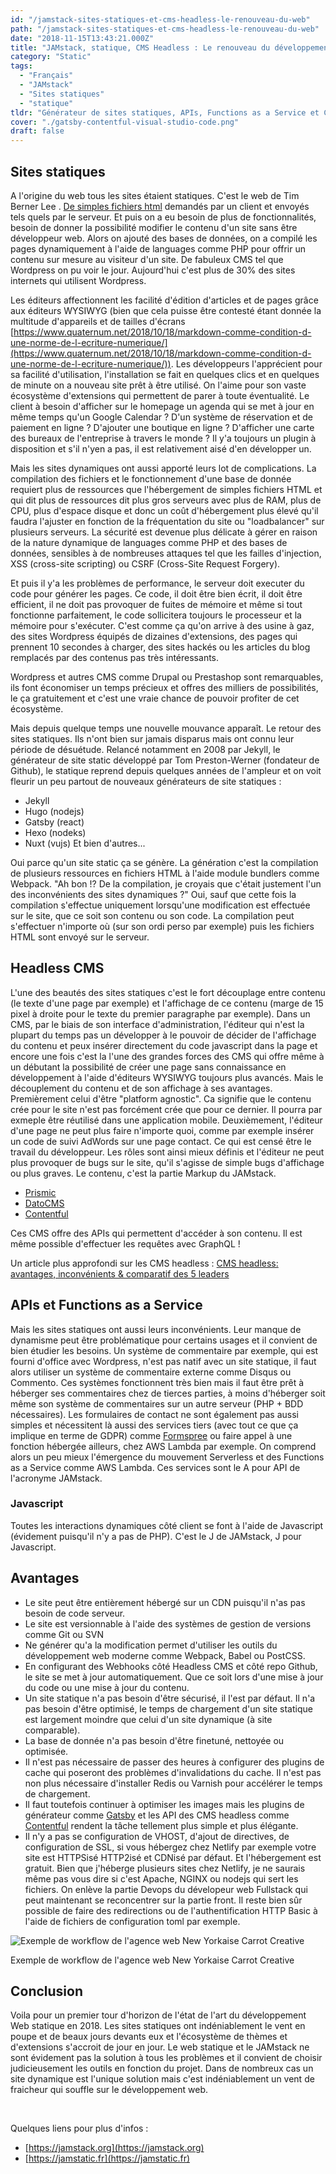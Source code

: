 ```yaml
---
id: "/jamstack-sites-statiques-et-cms-headless-le-renouveau-du-web"
path: "/jamstack-sites-statiques-et-cms-headless-le-renouveau-du-web"
date: "2018-11-15T13:43:21.000Z"
title: "JAMstack, statique, CMS Headless : Le renouveau du développement web"
category: "Static"
tags: 
  - "Français"
  - "JAMstack"
  - "Sites statiques"
  - "statique"
tldr: "Générateur de sites statiques, APIs, Functions as a Service et CMS sans tête, voici les acteurs d'un mouvement qui révolutionne le développement web"
cover: "./gatsby-contentful-visual-studio-code.png"
draft: false
---
```


## Sites statiques

A l'origine du web tous les sites étaient statiques. C'est le web de Tim Berner Lee . [De simples fichiers html](http://info.cern.ch/hypertext/WWW/TheProject.html) demandés par un client et envoyés tels quels par le serveur. Et puis on a eu besoin de plus de fonctionnalités, besoin de donner la possibilité modifier le contenu d'un site sans être développeur web. Alors on ajouté des bases de données, on a compilé les pages dynamiquement à l'aide de languages comme PHP pour offrir un contenu sur mesure au visiteur d'un site. De fabuleux CMS tel que Wordpress on pu voir le jour. Aujourd'hui c'est plus de 30% des sites internets qui utilisent Wordpress.

Les éditeurs affectionnent les facilité d'édition d'articles et de pages grâce aux éditeurs WYSIWYG (bien que cela puisse être contesté étant donnée la multitude d'appareils et de tailles d'écrans [https://www.quaternum.net/2018/10/18/markdown-comme-condition-d-une-norme-de-l-ecriture-numerique/](https://www.quaternum.net/2018/10/18/markdown-comme-condition-d-une-norme-de-l-ecriture-numerique/)). Les développeurs l'apprécient pour sa facilité d'utilisation, l'installation se fait en quelques clics et en quelques de minute on a nouveau site prêt à être utilisé. On l'aime pour son vaste écosystème d'extensions qui permettent de parer à toute éventualité. Le client à besoin d'afficher sur le homepage un agenda qui se met à jour en même temps qu'un Google Calendar ? D'un système de réservation et de paiement en ligne ? D'ajouter une boutique en ligne ? D'afficher une carte des bureaux de l'entreprise à travers le monde ? Il y'a toujours un plugin à disposition et s'il n'yen a pas, il est relativement aisé d'en développer un.

Mais les sites dynamiques ont aussi apporté leurs lot de complications. La compilation des fichiers et le fonctionnement d'une base de donnée requiert plus de ressources que l'hébergement de simples fichiers HTML et qui dit plus de ressources dit plus gros serveurs avec plus de RAM, plus de CPU, plus d'espace disque et donc un coût d'hébergement plus élevé qu'il faudra l'ajuster en fonction de la fréquentation du site ou "loadbalancer" sur plusieurs serveurs. La sécurité est devenue plus délicate à gérer en raison de la nature dynamique de languages comme PHP et des bases de données, sensibles à de nombreuses attaques tel que les failles d'injection, XSS (cross-site scripting) ou CSRF (Cross-Site Request Forgery).

Et puis il y'a les problèmes de performance, le serveur doit executer du code pour générer les pages. Ce code, il doit être bien écrit, il doit être efficient, il ne doit pas provoquer de fuites de mémoire et même si tout fonctionne parfaitement, le code sollicitera toujours le processeur et la mémoire pour s'exécuter. C'est comme ça qu'on arrive à des usine à gaz, des sites Wordpress équipés de dizaines d'extensions, des pages qui prennent 10 secondes à charger, des sites hackés ou les articles du blog remplacés par des contenus pas très intéressants.

Wordpress et autres CMS comme Drupal ou Prestashop sont remarquables, ils font économiser un temps précieux et offres des milliers de possibilités, le ça gratuitement et c'est une vraie chance de pouvoir profiter de cet écosystème.

Mais depuis quelque temps une nouvelle mouvance apparaît. Le retour des sites statiques. Ils n'ont bien sur jamais disparus mais ont connu leur période de désuétude. Relancé notamment en 2008 par Jekyll, le générateur de site static développé par Tom Preston-Werner (fondateur de Github), le statique reprend depuis quelques années de l'ampleur et on voit fleurir un peu partout de nouveaux générateurs de site statiques :

- Jekyll
- Hugo (nodejs)
- Gatsby (react)
- Hexo (nodeks)
- Nuxt (vujs) Et bien d'autres...

Oui parce qu'un site static ça se génère. La génération c'est la compilation de plusieurs ressources en fichiers HTML à l'aide module bundlers comme Webpack. "Ah bon !? De la compilation, je croyais que c'était justement l'un des inconvénients des sites dynamiques ?" Oui, sauf que cette fois la compilation s'effectue uniquement lorsqu'une modification est effectuée sur le site, que ce soit son contenu ou son code. La compilation peut s'effectuer n'importe où (sur son ordi perso par exemple) puis les fichiers HTML sont envoyé sur le serveur.

## Headless CMS

L'une des beautés des sites statiques c'est le fort découplage entre contenu (le texte d'une page par exemple) et l'affichage de ce contenu (marge de 15 pixel à droite pour le texte du premier paragraphe par exemple). Dans un CMS, par le biais de son interface d'administration, l'éditeur qui n'est la plupart du temps pas un développer à le pouvoir de décider de l'affichage du contenu et peux insérer directement du code javascript dans la page et encore une fois c'est la l'une des grandes forces des CMS qui offre même à un débutant la possibilité de créer une page sans connaissance en développement à l'aide d'éditeurs WYSIWYG toujours plus avancés. Mais le découplement du contenu et de son affichage à ses avantages. Premièrement celui d'être "platform agnostic". Ca signifie que le contenu crée pour le site n'est pas forcément crée que pour ce dernier. Il pourra par exmeple être réutilisé dans une application mobile. Deuxièmement, l'éditeur d'une page ne peut plus faire n'importe quoi, comme par exemple insérer un code de suivi AdWords sur une page contact. Ce qui est censé être le travail du développeur. Les rôles sont ainsi mieux définis et l'éditeur ne peut plus provoquer de bugs sur le site, qu'il s'agisse de simple bugs d'affichage ou plus graves. Le contenu, c'est la partie Markup du JAMstack.

- [Prismic](https://prismic.io/)
- [DatoCMS](https://www.datocms.com)
- [Contentful](https://www.contentful.com)

Ces CMS offre des APIs qui permettent d'accéder à son contenu. Il est même possible d'effectuer les requêtes avec GraphQL !

Un article plus approfondi sur les CMS headless : [CMS headless: avantages, inconvénients & comparatif des 5 leaders](/posts/cms-headless-avantages-inconvenients-comparatif-des-5-leaders/)

## APIs et Functions as a Service

Mais les sites statiques ont aussi leurs inconvénients. Leur manque de dynamisme peut être problématique pour certains usages et il convient de bien étudier les besoins. Un système de commentaire par exemple, qui est fourni d'office avec Wordpress, n'est pas natif avec un site statique, il faut alors utiliser un système de commentaire externe comme Disqus ou Commento. Ces systèmes fonctionnent très bien mais il faut être prêt à héberger ses commentaires chez de tierces parties, à moins d'héberger soit même son système de commentaires sur un autre serveur (PHP + BDD nécessaires). Les formulaires de contact ne sont également pas aussi simples et nécessitent là aussi des services tiers (avec tout ce que ça implique en terme de GDPR) comme [Formspree](https://formspree.io) ou faire appel à une fonction hébergée ailleurs, chez AWS Lambda par exemple. On comprend alors un peu mieux l'émergence du mouvement Serverless et des Functions as a Service comme AWS Lambda. Ces services sont le A pour API de l'acronyme JAMstack.

### Javascript

Toutes les interactions dynamiques côté client se font à l'aide de Javascript (évidement puisqu'il n'y a pas de PHP). C'est le J de JAMstack, J pour Javascript.

## Avantages

- Le site peut être entièrement hébergé sur un CDN puisqu'il n'as pas besoin de code serveur.
- Le site est versionnable à l'aide des systèmes de gestion de versions comme Git ou SVN
- Ne générer qu'a la modification permet d'utiliser les outils du développement web moderne comme Webpack, Babel ou PostCSS.
- En configurant des Webhooks côté Headless CMS et côté repo Github, le site se met à jour automatiquement. Que ce soit lors d'une mise à jour du code ou une mise à jour du contenu.
- Un site statique n'a pas besoin d'être sécurisé, il l'est par défaut. Il n'a pas besoin d'être optimisé, le temps de chargement d'un site statique est largement moindre que celui d'un site dynamique (à site comparable).
- La base de donnée n'a pas besoin d'être finetuné, nettoyée ou optimisée.
- Il n'est pas nécessaire de passer des heures à configurer des plugins de cache qui poseront des problèmes d'invalidations du cache. Il n'est pas non plus nécessaire d'installer Redis ou Varnish pour accélérer le temps de chargement.
- Il faut toutefois continuer à optimiser les images mais les plugins de générateur comme [Gatsby](/posts/gatsby-le-generateur-de-site-statique-base-sur-react-et-graphql/) et les API des CMS headless comme [Contentful](https://www.contentful.com/developers/docs/references/images-api/) rendent la tâche tellement plus simple et plus élégante.
- Il n'y a pas se configuration de VHOST, d'ajout de directives, de configuration de SSL, si vous hébergez chez Netlify par exemple votre site est HTTPSisé HTTP2isé et CDNisé par défaut. Et l'hébergement est gratuit. Bien que j'héberge plusieurs sites chez Netlify, je ne saurais même pas vous dire si c'est Apache, NGINX ou nodejs qui sert les fichiers. On enlève la partie Devops du dévelopeur web Fullstack qui peut maintenant se reconcentrer sur la partie front. Il reste bien sûr possible de faire des redirections ou de l'authentification HTTP Basic à l'aide de fichiers de configuration toml par exemple.

![Exemple de workflow de l'agence web New Yorkaise Carrot Creative](./workflow-contentful-static.png) 
<figcaption>Exemple de workflow de l'agence web New Yorkaise Carrot Creative</figcaption>

## Conclusion

Voila pour un premier tour d'horizon de l'état de l'art du développement Web statique en 2018. Les sites statiques ont indéniablement le vent en poupe et de beaux jours devants eux et l'écosystème de thèmes et d'extensions s'accroit de jour en jour. Le web statique et le JAMstack ne sont évidement pas la solution à tous les problèmes et il convient de choisir judicieusement les outils en fonction du projet. Dans de nombreux cas un site dynamique est l'unique solution mais c'est indéniablement un vent de fraicheur qui souffle sur le développement web.

 

Quelques liens pour plus d'infos :

- [https://jamstack.org](https://jamstack.org)
- [https://jamstatic.fr](https://jamstatic.fr)
